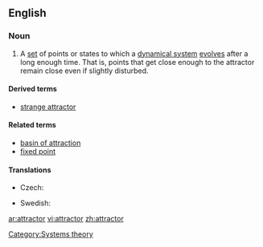 ==English==
{{wikipedia}}
===Noun===
{{en-noun}}

# {{context|mathematics|physics}} A [[set]] of points or states to which a [[dynamical system]] [[evolve]]s after a long enough time.  That is, points that get close enough to the attractor remain close even if slightly disturbed.  

====Derived terms====
* [[strange attractor]]

====Related terms====
* [[basin of attraction]]
* [[fixed point]]

====Translations====
{{trans-top|set of points or states to which a dynamical system evolves after a long enough time}}
* Czech: {{t-|cs|atraktor|m}}
{{trans-mid}}
* Swedish: {{t|sv|attraktor|c}}
{{trans-bottom}}

[[Category:Systems theory]]

[[ar:attractor]]
[[vi:attractor]]
[[zh:attractor]]